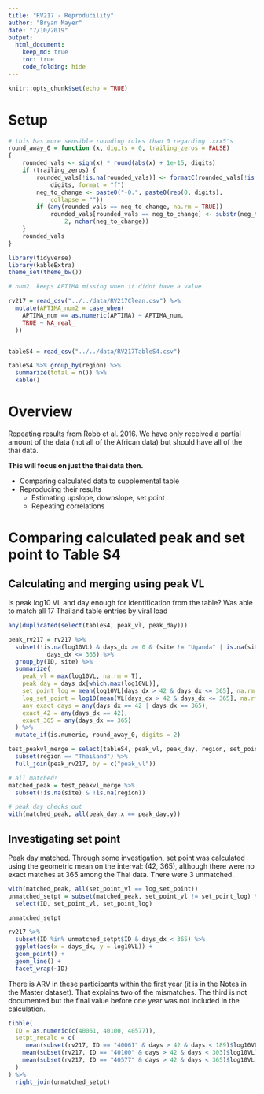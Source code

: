 ```yaml
---
title: "RV217 - Reproducility"
author: "Bryan Mayer"
date: "7/10/2019"
output: 
  html_document:
    keep_md: true
    toc: true
    code_folding: hide
---
```


```r
knitr::opts_chunk$set(echo = TRUE)
```

# Setup

```r

# this has more sensible rounding rules than 0 regarding .xxx5's
round_away_0 = function (x, digits = 0, trailing_zeros = FALSE) 
{
    rounded_vals <- sign(x) * round(abs(x) + 1e-15, digits)
    if (trailing_zeros) {
        rounded_vals[!is.na(rounded_vals)] <- formatC(rounded_vals[!is.na(rounded_vals)], 
            digits, format = "f")
        neg_to_change <- paste0("-0.", paste0(rep(0, digits), 
            collapse = ""))
        if (any(rounded_vals == neg_to_change, na.rm = TRUE)) 
            rounded_vals[rounded_vals == neg_to_change] <- substr(neg_to_change, 
                2, nchar(neg_to_change))
    }
    rounded_vals
}

library(tidyverse)
library(kableExtra)
theme_set(theme_bw())

# num2  keeps APTIMA missing when it didnt have a value 

rv217 = read_csv("../../data/RV217Clean.csv") %>%
  mutate(APTIMA_num2 = case_when(
    APTIMA_num == as.numeric(APTIMA) ~ APTIMA_num,
    TRUE ~ NA_real_
  ))


tableS4 = read_csv("../../data/RV217TableS4.csv")

tableS4 %>% group_by(region) %>%
  summarize(total = n()) %>%
  kable()

```


# Overview

Repeating results from Robb et al. 2016. We have only received a partial amount of the data (not all of the African data) but should have all of the thai data. 

**This will focus on just the thai data then.**

- Comparing calculated data to supplemental table
- Reproducing their results
  - Estimating upslope, downslope, set point
  - Repeating correlations


# Comparing calculated peak and set point to Table S4

## Calculating and merging using peak VL

Is peak log10 VL and day enough for identification from the table?
Was able to match all 17 Thailand table entries by viral load


```r

any(duplicated(select(tableS4, peak_vl, peak_day)))

peak_rv217 = rv217 %>%
  subset(!is.na(log10VL) & days_dx >= 0 & (site != "Uganda" | is.na(site)) &
           days_dx <= 365) %>%
  group_by(ID, site) %>%
  summarize(
    peak_vl = max(log10VL, na.rm = T),
    peak_day = days_dx[which.max(log10VL)],
    set_point_log = mean(log10VL[days_dx > 42 & days_dx <= 365], na.rm = T),
    log_set_point = log10(mean(VL[days_dx > 42 & days_dx <= 365], na.rm = T)),
    any_exact_days = any(days_dx == 42 | days_dx == 365),
    exact_42 = any(days_dx == 42),
    exact_365 = any(days_dx == 365)
  ) %>%
  mutate_if(is.numeric, round_away_0, digits = 2)

test_peakvl_merge = select(tableS4, peak_vl, peak_day, region, set_point_vl) %>%
  subset(region == "Thailand") %>%
  full_join(peak_rv217, by = c("peak_vl")) 

# all matched!
matched_peak = test_peakvl_merge %>%
  subset(!is.na(site) & !is.na(region))

# peak day checks out
with(matched_peak, all(peak_day.x == peak_day.y))

```


## Investigating set point

Peak day matched. Through some investigation, set point was calculated using the geometric mean on the interval: (42, 365), although there were no exact matches at 365 among the Thai data. There were 3 unmatched. 

```r

with(matched_peak, all(set_point_vl == log_set_point))
unmatched_setpt = subset(matched_peak, set_point_vl != set_point_log) %>%
  select(ID, set_point_vl, set_point_log)

unmatched_setpt

```

```r

rv217 %>%
  subset(ID %in% unmatched_setpt$ID & days_dx < 365) %>%
  ggplot(aes(x = days_dx, y = log10VL)) +
  geom_point() + 
  geom_line() +
  facet_wrap(~ID)

```

There is ARV in these participants within the first year (it is in the Notes in the Master dataset). That explains two of the mismatches. The third is not documented but the final value before one year was not included in the calculation.

```r
tibble(
  ID = as.numeric(c(40061, 40100, 40577)),
  setpt_recalc = c(
     mean(subset(rv217, ID == "40061" & days > 42 & days < 189)$log10VL, na.rm = T),
    mean(subset(rv217, ID == "40100" & days > 42 & days < 303)$log10VL),
    mean(subset(rv217, ID == "40577" & days > 42 & days < 365)$log10VL[-1])
  )
) %>%
  right_join(unmatched_setpt)

```


